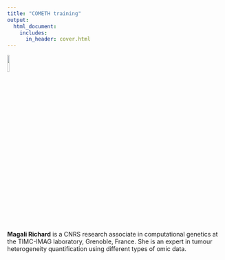 ```yaml
---
title: "COMETH training"
output:
  html_document:
    includes:
      in_header: cover.html
---
```

![](pictures/magali.png){width=10%}  
<br>
**Magali Richard** is a CNRS research associate in computational genetics at the TIMC-IMAG laboratory, Grenoble, France. She is an expert in tumour heterogeneity quantification using different types of omic data.
